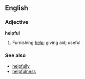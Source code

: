 ==English==

===Adjective===
'''helpful'''
#Furnishing [[help]]; giving aid; useful

===See also===
*[[helpfully]]
*[[helpfulness]]